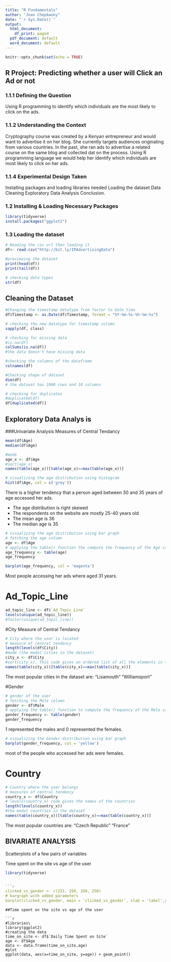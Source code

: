 ---
title: "R Fundamentals"
author: "Joan Chepkwony"
date: "`r Sys.Date()`"
output:
  html_document:
    df_print: paged
  pdf_document: default
  word_document: default
---

```{r setup, include=FALSE}
knitr::opts_chunk$set(echo = TRUE)
```

## R Project: Predicting whether a user will Click an Ad or not

### 1.1.1 Defining the Question
Using R programming to identify which individuals are the most likely to click on the ads.

### 1.1.2 Understanding the Context
 Cryptography course was created by a Kenyan entrepreneur and would want to advertise it on her blog. She currently targets audiences originating from various countries. In the past, she ran ads to advertise a related course on the same blog and collected dat on the process. Using R programming language we would help her identify which individuals are most likely to click on her ads.

### 1.1.4 Experimental Design Taken
Installing packages and loading libraries needed
Loading the dataset
Data Cleaning
Exploratory Data Analysis
Conclusion.


### 1.2 Installing & Loading Necessary Packages
```{r}
library(tidyverse)
install.packages("ggplot2")
```


### 1.3 Loading the dataset
```{r}
# Reading the csv url then loading it
df<- read.csv("http://bit.ly/IPAdvertisingData")
```

```{r}
#previewing the dataset
print(head(df))
print(tail(df))
```

```{r}
# checking data types 
str(df)
```
## Cleaning the Dataset
```{r}
#Changing the timestamp datatype from factor to date_time
df$Timestamp <- as.Date(df$Timestamp, format = "%Y-%m-%s-%h-%m-%s")
```
```{r}
# checking the new datatype for timestamp column
sapply(df, class)
```
```{r}
# checking for missing data
#is.na(df)
colSums(is.na(df))
#the data doesn't have missing data
```

```{r}
#checking the columns of the dataframe
colnames(df)
```


```{r}
#Checking shape of dataset
dim(df)
# the dataset has 1000 rows and 10 columns
```

```{r}
# checking for duplicates 
#duplicated(df)
df[duplicated(df)]
```

## Exploratory Data Analys is
###Univariate Analysis
Measures of Central Tendancy

```{r}
mean(df$Age)
median(df$Age)
```

```{r}
#mode
age_x <- df$Age
#sort(age_x)
names(table(age_x))[table(age_x)==max(table(age_x))]

```
```{r}
# visualizing the age distribution using histogram
hist(df$Age, col = c('grey'))
```
There is a higher tendency that a person aged between 30 and 35 years of age accessed her ads.

- The age distribution is right skewed
- The respondents on the website are mostly 25-40 years old
- The mean age is 36
- The median age is 35

```{r}
# visualizing the age distribution using bar graph
# fetching the age column
age <- df$Age
# applying the table() function the compute the frequency of the Age column
age_frequency <- table(age)
age_frequency
```
```{r}

barplot(age_frequency, col = 'magenta')
```
Most people accessing her ads where aged 31 years.


# Ad_Topic_Line

```{r}
ad_topic_line <- df$`Ad Topic Line`
levels(unique(ad_topic_line))
#factor(unique(ad_topic_line))

```
#City
Measure of Central Tendancy

```{r}
# City where the user is located
# measure of central tendency
length(levels(df$City))
#mode (the modal cities in the dataset)
city_x <- df$City
#sort(city_x). This code gives an ordered list of all the elements in the cities column
names(table(city_x))[table(city_x)==max(table(city_x))]
```
The most popular cities in the dataset are: "Lisamouth"    "Williamsport"


#Gender

```{r}
# gender of the user
# fetching the Male column
gender <- df$Male
# applying the table() function to compute the frequency of the Male column
gender_frequency <- table(gender)
gender_frequency
```
1 represented the males and 0 represented the females.

```{r}
# visualizing the Gender distribution using bar graph
barplot(gender_frequency, col = 'yellow')
```
most of the people who accessed her ads were females.

# Country

```{r}
# Country where the user belongs
# measures of central tendency
country_x <- df$Country
# levels(country_x) code gives the names of the countries
length(levels(country_x))
#the modal countries in the dataset
names(table(country_x))[table(country_x)==max(table(country_x))]
```
The most popular countries are:  "Czech Republic" "France" 


## BIVARIATE ANALYSIS

Scatterplots of a few pairs of variables

Time spent on the site vs age of the user

```{r}
library(tidyverse)


```{r}
clicked_vs_gender <- c(231, 250, 269, 250)
# bargraph with added parameters
barplot(clicked_vs_gender, main = 'clicked_vs_gender', xlab = 'label',ylab = 'count', names.arg = c('Male&Clicked Male&No-click Female&Clicked Female&No-click'), col = 'darkgreen', horiz = FALSE)
```
```
##Time spent on the site vs age of the user

```{r}
#libraries\
library(ggplot2)
#creating the data
time_on_site <- df$`Daily Time Spent on Site`
age <- df$Age
data <- data.frame(time_on_site,age)
#plot
ggplot(data, aes(x=time_on_site, y=age)) + geom_point()
```






